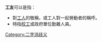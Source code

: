 '''工友'''可以是指：
*對[[工人|工人]]的敬稱，或工人對一起勞動者的稱呼。
*特指[[校工|校工]]或政府單位勤雜人員。

{{消歧義}}

[[Category:二字消歧义|Category:二字消歧义]]